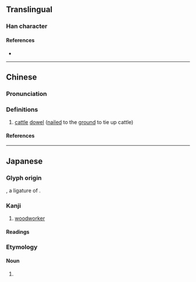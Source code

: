{{character info}}
==Translingual==

===Han character===
{{Han char|rn=75|rad=木|as=03|sn=7|four=|canj=DM,XXDM|ids=⿱木工}}

====References====
* {{Han ref|kx=0513.011|dkj=14487|hdz=21157.021|uh=6762|ud=26466}}

----

==Chinese==
{{zh-forms}}

===Pronunciation===
{{zh-pron
|m=jié
|c=gong3
|mc=
|oc=
|ma=
|cat=n
}}

===Definitions===
{{zh-hanzi}}

# {{lb|zh|dialect}} [[cattle]] [[dowel]] ([[nail]]ed to the [[ground]] to tie up cattle)

====References====

----

==Japanese==

===Glyph origin===
{{ja-etym-kokuji}}, a ligature of {{m|ja|木工|tr=moku}}.

===Kanji===
{{ja-kanji|grade=|rs=木03}}

# [[woodworker]]

====Readings====
{{ja-readings
|on=
|kun=もく-
|nanori=むく, もく
}}

===Etymology===
{{ja-kanjitab|もく|yomi=k}}

====Noun====
{{ja-noun|もく}}

# {{alternative spelling of|ja|木工|tr=moku||[[woodworker]]}}